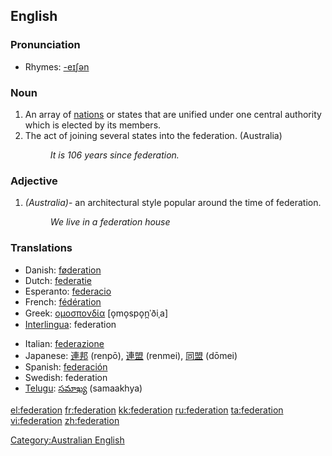 {{see|fédération}}

==English==

===Pronunciation===
*Rhymes: [[Rhymes:English:-eɪʃǝn|-eɪʃǝn]]

===Noun===
{{en-noun}}

# An array of [[nation]]s or states that are unified under one central authority which is elected by its members.
# The act of joining several states into the federation. (Australia)
#:'' It is 106 years since federation.''

===Adjective===
#''(Australia)''- an architectural style popular around the time of federation.
#:''We live in a federation house''

[[Category:Australian English]]

===Translations===
{{top}}
*Danish: [[føderation]] {{c}}
*Dutch: [[federatie]] {{f}}
*Esperanto: [[federacio]]
*French: [[fédération]] {{f}}
*Greek: [[ομοσπονδία]] [o̞mo̞spo̞n̪ˈðiˌa] {{f}}
*[[Interlingua]]: federation
{{mid}}
*Italian: [[federazione]] {{f}}
*Japanese: [[連邦]] (renpō), [[連盟]] (renmei), [[同盟]] (dōmei)
*Spanish: [[federación]]
*Swedish: federation
*[[Telugu]]: [[సమాఖ్య]] (samaakhya)
{{bottom}}

[[el:federation]]
[[fr:federation]]
[[kk:federation]]
[[ru:federation]]
[[ta:federation]]
[[vi:federation]]
[[zh:federation]]